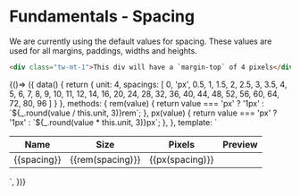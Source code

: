 
<Meta title="Fundamentals/Spacing" />

# Fundamentals - Spacing

We are currently using the default values for spacing. These values are used for all margins, paddings, widths and heights.

```html
<div class="tw-mt-1">This div will have a `margin-top` of 4 pixels</div>
```


<Canvas>
  <Story name="Spacings">
    {()=> ({
      data() {
        return {
          unit: 4,
          spacings: [ 0, 'px', 0.5, 1, 1.5, 2, 2.5, 3, 3.5, 4, 5, 6, 7, 8, 9, 10, 11, 12, 14, 16, 20, 24, 28, 32, 36, 40, 44, 48, 52, 56, 60, 64, 72, 80, 96 ]
        }
            },
            methods: {
                rem(value) {
                    return value === 'px' ? '1px' : `${_.round(value / this.unit, 3)}rem`;
                },
                px(value) {
                    return value === 'px' ? '1px' : `${_.round(value * this.unit, 3)}px`;
                },
            },
            template: `
            <table>
              <thead>
                <tr class='tw-text-left'>
                  <th class="tw-px-2">Name</th>
                  <th class="tw-px-2">Size</th>
                  <th class="tw-px-2">Pixels</th>
                  <th class="hidden sm:table-cell">
                    <span class="sr-only">Preview</span>
                  </th>
                </tr>
              </thead>
              <tbody>
                <tr v-for="spacing in spacings">
                  <td class="tw-px-2">{{spacing}}</td>
                  <td class="tw-px-2">{{rem(spacing)}}</td>
                  <td class="tw-px-2">{{px(spacing)}}</td>
                  <td class="tw-hidden sm:tw-table-cell">
                    <div class="tw-h-4 tw-bg-violet-400" :style="{width: px(spacing)}"></div>
                  </td>
                </tr>
              </tbody>
            </table>
          `,
        })}
    </Story>
</Canvas>

